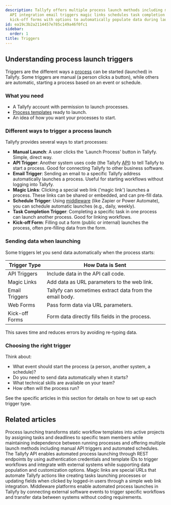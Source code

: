 ```yaml
---
description: Tallyfy offers multiple process launch methods including manual buttons
  API integration email triggers magic links schedules task completion triggers and
  kick-off forms with options to automatically populate data during launch.
id: ea19c3b2a2114457e785c149a46f0fc1
sidebar:
  order: 1
title: Triggers
---
```


## Understanding process launch triggers

Triggers are the different ways a [process](/products/pro/tracking-and-tasks/processes/) can be started (launched) in Tallyfy. Some triggers are manual (a person clicks a button), while others are automatic, starting a process based on an event or schedule.

### What you need

*   A Tallyfy account with permission to launch processes.
*   [Process templates](/products/pro/documenting/templates/) ready to launch.
*   An idea of how you want your processes to start.

### Different ways to trigger a process launch

Tallyfy provides several ways to start processes:

*   **Manual Launch**: A user clicks the 'Launch Process' button in Tallyfy. Simple, direct way.
*   **API Trigger**: Another system uses code (the Tallyfy [API](/products/pro/integrations/open-api/)) to tell Tallyfy to start a process. Good for connecting Tallyfy to other business software.
*   **Email Trigger**: Sending an email to a specific Tallyfy address automatically launches a process. Useful for starting workflows without logging into Tallyfy.
*   **Magic Links**: Clicking a special web link ('magic link') launches a process. These links can be shared or embedded, and can pre-fill data.
*   **Schedule Trigger**: Using [middleware](/products/pro/integrations/middleware/) (like Zapier or Power Automate), you can schedule automatic launches (e.g., daily, weekly).
*   **Task Completion Trigger**: Completing a specific task in one process can launch another process. Good for linking workflows.
*   **Kick-off Form**: Filling out a form (public or internal) launches the process, often pre-filling data from the form.

### Sending data when launching

Some triggers let you send data automatically when the process starts:

| Trigger Type      | How Data is Sent                                     |
|-------------------|------------------------------------------------------|
| API Triggers      | Include data in the API call code.                   |
| Magic Links       | Add data as URL parameters to the web link.          |
| Email Triggers    | Tallyfy can sometimes extract data from the email body.|
| Web Forms         | Pass form data via URL parameters.                   |
| Kick-off Forms    | Form data directly fills fields in the process.      |

This saves time and reduces errors by avoiding re-typing data.

### Choosing the right trigger

Think about:
- What event should start the process (a person, another system, a schedule)?
- Do you need to send data automatically when it starts?
- What technical skills are available on your team?
- How often will the process run?

See the specific articles in this section for details on how to set up each trigger type.


<PageTree />


## Related articles
<CardGrid>
<LinkTitleCard header="<b>Pro > Launching</b>" href="/products/pro/launching/" > Process launching transforms static workflow templates into active projects by assigning tasks and deadlines to specific team members while maintaining independence between running processes and offering multiple launch methods including manual API triggers and automated schedules. </LinkTitleCard>
<LinkTitleCard header="<b>Triggers > Launch via API</b>" href="/products/pro/launching/triggers/via-api/" > The Tallyfy API enables automated process launching through REST endpoints by using authentication credentials and template IDs to trigger workflows and integrate with external systems while supporting data population and customization options. </LinkTitleCard>
<LinkTitleCard header="<b>Triggers > Launch via a magic link</b>" href="/products/pro/launching/triggers/magic-links/" > Magic links are special URLs that automate Tallyfy actions like creating tasks launching processes or updating fields when clicked by logged-in users through a simple web link integration. </LinkTitleCard>
<LinkTitleCard header="<b>Triggers > Launch via middleware</b>" href="/products/pro/launching/triggers/via-middleware/" > Middleware platforms enable automated process launches in Tallyfy by connecting external software events to trigger specific workflows and transfer data between systems without coding requirements. </LinkTitleCard>
</CardGrid>